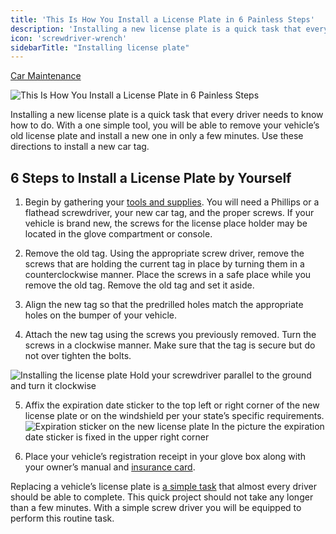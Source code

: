 ```yaml
---
title: 'This Is How You Install a License Plate in 6 Painless Steps'
description: 'Installing a new license plate is a quick task that every driver needs to know how to do. These are simple directions to replace or install a new car tag!'
icon: 'screwdriver-wrench'
sidebarTitle: "Installing license plate"
---
```


[Car Maintenance](https://driving-tests.org/beginner-drivers/car-maintenance/)

![This Is How You Install a License Plate in 6 Painless Steps](https://driving-tests.org/wp-content/uploads/2012/03/plates.jpg)

Installing a new license plate is a quick task that every driver needs to know how to do. With a one simple tool, you will be able to remove your vehicle’s old license plate and install a new one in only a few minutes. Use these directions to install a new car tag.

## 6 Steps to Install a License Plate by Yourself

1. Begin by gathering your [tools and supplies](https://driving-tests.org/beginner-drivers/5-tools-every-driver-should-own/). You will need a Phillips or a flathead screwdriver, your new car tag, and the proper screws. If your vehicle is brand new, the screws for the license place holder may be located in the glove compartment or console.
    
2. Remove the old tag. Using the appropriate screw driver, remove the screws that are holding the current tag in place by turning them in a counterclockwise manner. Place the screws in a safe place while you remove the old tag. Remove the old tag and set it aside.
    
3. Align the new tag so that the predrilled holes match the appropriate holes on the bumper of your vehicle.
    
4. Attach the new tag using the screws you previously removed. Turn the screws in a clockwise manner. Make sure that the tag is secure but do not over tighten the bolts. 

![Installing the license plate](https://driving-tests.org/wp-content/uploads/2012/03/installing-license-plate.jpg)
Hold your screwdriver parallel to the ground and turn it clockwise
    
5. Affix the expiration date sticker to the top left or right corner of the new license plate or on the windshield per your state’s specific requirements. 
![Expiration sticker on the new license plate](https://driving-tests.org/wp-content/uploads/2012/03/expiration-sticker.jpg)
In the picture the expiration date sticker is fixed in the upper right corner
    
6. Place your vehicle’s registration receipt in your glove box along with your owner’s manual and [insurance card](https://driving-tests.org/beginner-drivers/top-auto-insurance-tips-for-new-drivers/).
    
Replacing a vehicle’s license plate is [a simple task](https://driving-tests.org/beginner-drivers/how-to-check-your-oil/) that almost every driver should be able to complete. This quick project should not take any longer than a few minutes. With a simple screw driver you will be equipped to perform this routine task.